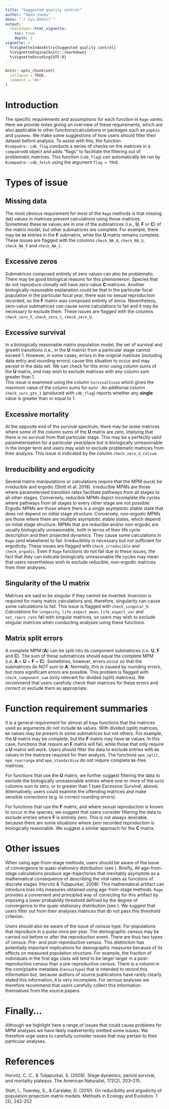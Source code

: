 ```yaml
---
title: "Suggested quality control"
author: "Owen Jones"
date: "`r Sys.Date()`"
output:
  rmarkdown::html_vignette:
    toc: true
    depth: 2
vignette: >
  %\VignetteIndexEntry{Suggested quality control}
  %\VignetteEngine{knitr::rmarkdown}
  %\VignetteEncoding{UTF-8}
---
```


```r
knitr::opts_chunk$set(
  collapse = TRUE,
  comment = "#>"
)
```



# Introduction

The specific requirements and assumptions for each function in `Rage` varies. Here we provide notes giving an overview of these requirements, which are also applicable to other functions/calculations in packages such as `popbio` and `popdemo`. We make some suggestions of how users should filter their dataset before analysis. To assist with this, the function `Rcompadre::cdb_flag` conducts a series of checks on the matrices in a `compadreDB` object and adds "flags" to facilitate the filtering out of problematic matrices. This function (`cdb_flag`) can automatically be run by `Rcompadre::cdb_fetch` using the argument `flag = TRUE`.

# Types of issue

## Missing data

The most obvious requirement for most of the `Rage` methods is that missing (`NA`) values in matrices prevent calculations using those matrices. Sometimes these `NA` values are in one of the submatrices (i.e., **U**, **F** or **C**) of the matrix model, but other submatrices are complete. For example, there may be `NA` entries in the **F** submatrix, while the **U** matrix remains complete. These issues are flagged with the columns `check_NA_A`,  `check_NA_U`,  `check_NA_F` and  `check_NA_C`.


## Excessive zeros

Submatrices composed entirely of zero values can also be problematic. There may be good biological reasons for this phenomenon. Species that do not reproduce clonally will have zero-value **C** matrices. Another biologically reasonable explanation could be that in the particular focal population in the particular focal year, there was no sexual reproduction recorded, so the **F** matrix was composed entirely of zeros. Nevertheless, zero-value submatrices can cause some calculations to fail and it may be necessary to exclude them. These issues are flagged with the columns `check_zero_F`, `check_zero_C`, `check_zero_U`. 


## Excessive survival

In a biologically reasonable matrix population model, the set of survival and growth transitions (i.e., in the **U** matrix) from a particular stage cannot exceed 1. However, in some cases, errors in the original matrices (including data entry and rounding errors) cause this situation to occur and may persist in the data set. We can check for this error using column sums of the **U** matrix, and may wish to exclude matrices with any column sum greater than 1.  
This issue is examined using the column `SurvivalIssue` which gives the maximum value of the column sums for `matU` . An additional column `check_surv_gte_1` (produced with `cdb_flag`) reports whether any **single** value is greater than or equal to 1.

## Excessive mortality

At the opposite end of the survival spectrum, there may be some matrices where some of the column sums of the **U** matrix are zero, implying that there is no survival from that particular stage. This may be a perfectly valid parameterisation for a particular year/place but is biologically unreasonable in the longer term and users may wish to exclude problematic matrices from their analysis. This issue is indicated by the column `check_zero_U_colsum`.


## Irreducibility and ergodicity 

Several matrix manipulations or calculations require that the MPM (`matA`) be irreducible and ergodic (Stott et al. 2018). Irreducible MPMs are those where parameterised transition rates facilitate pathways from all stages to all other stages. Conversely, reducible MPMs depict incomplete life cycles where pathways from all stages to every other stage are not possible. Ergodic MPMs are those where there is a *single* asymptotic stable state that does not depend on initial stage structure. Conversely, non-ergodic MPMs are those where there are multiple asymptotic stable states, which depend on initial stage structure. MPMs that are reducible and/or non-ergodic are usually biologically unreasonable, both in terms of their life cycle description and their projected dynamics. They cause some calculations in `Rage` (and elsewhere) to fail. Irreducibility is necessary but not sufficient for ergodicity.  These issues are flagged with `check_irreducible` and `check_ergodic`. Even if  `Rage` functions do not fail due to these issues, the fact that they can indicate biologically unreasonable life cycles may mean that users nevertheless wish to exclude reducible, non-ergodic matrices from their analyses.

## Singularity of the U matrix

Matrices are said to be singular if they cannot be inverted. Inversion is required for many matrix calculations and, therefore, singularity can cause some calculations to fail. This issue is flagged with `check_singular_U`. Calculations for `longevity`, `life_expect_mean`, `life_expect_var` and `net_repro_rate` fail with singular matrices, so users may wish to exclude singular matrices when conducting analyses using these functions.

## Matrix split errors

A complete MPM (**A**) can be split into its component submatrices (i.e. **U**, **F** and **C**). The sum of these submatrices should equal the complete MPM (i.e. **A** = **U** + **F** + **C**). Sometimes, however, errors occur so that the submatrices do NOT sum to **A**. Normally, this is caused by rounding errors, but more significant errors are possible. This problem is flagged with `check_component_sum` (only relevant for divided (split) matrices). We recommend that users carefully check their matrices for these errors and correct or exclude them as appropriate.


# Function requirement summaries

It is a general requirement for almost all `Rage` functions that the matrices used as arguments do not include `NA` values. With divided (split) matrices, `NA` values may be present in some submatrices but not others. For example, the **U** matrix may be complete, but the **F** matrix may have `NA` values. In this case, functions that require an **F** matrix will fail, while those that only require a **U** matrix will work.  Users should filter the data to exclude entries with `NA` values in the matrices required for their analysis. The functions `mpm_split`, `mpm_rearrange` and `mpm_standardise` do not require complete `NA`-free matrices.

For functions that use the **U** matrix, we further suggest filtering the data to exclude the biologically unreasonable entries where one or more of the `matU` columns sum to zero, or to greater than 1 (see *Excessive Survival*, above). Alternatively, users could examine the offending matrices and make sensible corrections (e.g. to correct rounding errors).

For functions that use the **F** matrix, and where sexual reproduction is known to occur in the species, we suggest that users consider filtering the data to exclude entries where **F** is entirely zero. This is not always desirable because there are some situations where zero recorded reproduction is biologically reasonable. We suggest a similar approach for the **C** matrix.

# Other issues

When using age-from-stage methods, users should be aware of the issue of convergence to quasi-stationary distribution (see \code{\link{qsd_converge}}). Briefly, All age-from-stage calculations produce age-trajectories that inevitably asymptote as a mathematical consequence of describing the vital rates as functions of discrete stages (Horvitz & Tuljapurkar, 2008). This mathematical artifact can introduce bias into measures obtained using age-from-stage methods. `Rage` provides a convenient and principled way of correcting for this artifact by imposing a lower probability threshold defined by the degree of convergence to the quasi-stationary distribution (see \code{\link{qsd_converge}}). We suggest that users filter out from their analyses matrices that do not pass this threshold criterion.

Users should also be aware of the issue of census type. For populations that reproduce in a pulse once per year. The demographic census may be carried out before or after the reproduction event. There are thus two types of census: Pre- and post-reproductive census. This distinction has potentially important implications for demographic measures because of its effects on measured population structure. For example, the fraction of individuals in the first age class will tend to be larger larger in a post-reproductive census than a pre-reproductive census. There is a column in the com(p)adre metadata (`CensusType`) that is intended to record this information but, because authors of source publications have rarely clearly stated this information, it is very incomplete. For serious analyses we therefore recommend that users carefully collect this information themselves from the source papers.

# Finally...

Although we highlight here a range of issues that could cause problems for MPM analyses we have likely inadvertently omitted some issues. We therefore urge users to carefully consider issues that may pertain to their particular analyses. 

# References

Horvitz, C. C., & Tuljapurkar, S. (2008). Stage dynamics, period survival, and mortality plateaus. The American Naturalist, 172(2), 203–215.

Stott, I., Townley, S., & Carslake, D. (2010). On reducibility and ergodicity of population projection matrix models. Methods in Ecology and Evolution. 1 (3), 242-252
